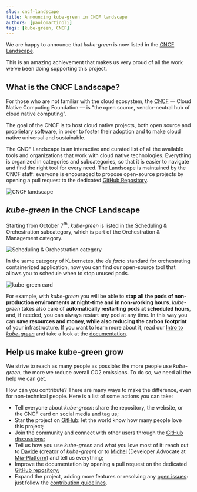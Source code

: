```yaml
---
slug: cncf-landscape
title: Announcing kube-green in CNCF landscape
authors: [paolomartinoli]
tags: [kube-green, CNCF]
---
```


We are happy to announce that *kube-green* is now listed in the [CNCF Landscape](https://landscape.cncf.io/).

This is an amazing achievement that makes us very proud of all the work we've been doing supporting this project.

## What is the CNCF Landscape?

For those who are not familiar with the cloud ecosystem, the [CNCF](https://www.cncf.io/) — Cloud Native Computing Foundation — is "the open source, vendor-neutral hub of cloud native computing".

The goal of the CNCF is to host cloud native projects, both open source and proprietary software, in order to foster their adoption and to make cloud native universal and sustainable.

The CNCF Landscape is an interactive and curated list of all the available tools and organizations that work with cloud native technologies. Everything is organized in categories and subcategories, so that it is easier to navigate and find the right tool for every need. The Landscape is maintained by the CNCF staff: everyone is encouraged to propose open-source projects by opening a pull request to the dedicated [GitHub Repository](https://github.com/cncf/landscape).

![CNCF landscape](/img/blog/cncf/cncf-landscape.png)

## *kube-green* in the CNCF Landscape
Starting from October 7<sup>th</sup>, *kube-green* is listed in the Scheduling & Orchestration subcategory, which is part of the Orchestration & Management category.

![Scheduling & Orchestration category](/img/blog/cncf/cncf-landscape-category.png)

In the same category of Kubernetes, the *de facto* standard for orchestrating containerized application, now you can find our open-source tool that allows you to schedule when to stop unused pods.

![kube-green card](/img/blog/cncf/cncf-landscape-card.png)

For example, with *kube-green* you will be able to **stop all the pods of non-production environments at night-time and in non-working hours**. *kube-green* takes also care of **automatically restarting pods at scheduled hours**, and, if needed, you can always restart any pod at any time. In this way you can **save resources and money, while also reducing the carbon footprint** of your infrastructure. If you want to learn more about it, read our [Intro to *kube-green*](/blog/welcome-blog-post) and take a look at the [documentation](/docs/getting-started/).

## Help us make kube-green grow

We strive to reach as many people as possible: the more people use *kube-green*, the more we reduce overall CO2 emissions. To do so, we need all the help we can get.

How can you contribute? There are many ways to make the difference, even for non-technical people. Here is a list of some actions you can take:

- Tell everyone about *kube-green*: share the repository, the website, or the CNCF card on social media and tag us;
- Star the project on [GitHub](https://github.com/kube-green/kube-green): let the world know how many people love this project;
- Join the community and connect with other users through the [GitHub discussions](https://github.com/kube-green/kube-green/discussions);
- Tell us how you use *kube-green* and what you love most of it: reach out to [Davide](https://github.com/davidebianchi) (creator of *kube-green*) or to [Michel](https://github.com/akelity) (Developer Advocate at [Mia-Platform](https://mia-platform.eu/)) and tell us everything;
- Improve the documentation by opening a pull request on the dedicated [GitHub repository](https://github.com/kube-green/kube-green.github.io);
- Expand the project, adding more features or resolving any [open issues](https://github.com/kube-green/kube-green/issues): just follow the [contribution guidelines](https://github.com/kube-green/kube-green/blob/main/CONTRIBUTING.md).

